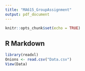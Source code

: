 ```yaml
---
title: "MA615_GroupAssignment"
output: pdf_document
---
```


```r
knitr::opts_chunk$set(echo = TRUE)
```

## R Markdown

```r
library(readxl)
Onions <- read.csv("Data.csv")
View(Data)
```

